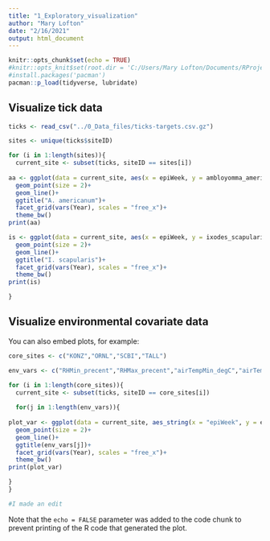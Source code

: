 ```yaml
---
title: "1_Exploratory_visualization"
author: "Mary Lofton"
date: "2/16/2021"
output: html_document
---
```


```r
knitr::opts_chunk$set(echo = TRUE)
#knitr::opts_knit$set(root.dir = 'C:/Users/Mary Lofton/Documents/RProjects/VTicks') (switching this so it can more easily used on different computers. Not needed)
#install.packages('pacman')
pacman::p_load(tidyverse, lubridate)
```

## Visualize tick data


```r
ticks <- read_csv("../0_Data_files/ticks-targets.csv.gz")

sites <- unique(ticks$siteID)

for (i in 1:length(sites)){
  current_site <- subset(ticks, siteID == sites[i])
  
aa <- ggplot(data = current_site, aes(x = epiWeek, y = ambloyomma_americanum, color = plotID, fill = plotID))+
  geom_point(size = 2)+
  geom_line()+
  ggtitle("A. americanum")+
  facet_grid(vars(Year), scales = "free_x")+
  theme_bw()
print(aa)

is <- ggplot(data = current_site, aes(x = epiWeek, y = ixodes_scapularis, color = plotID, fill = plotID))+
  geom_point(size = 2)+
  geom_line()+
  ggtitle("I. scapularis")+
  facet_grid(vars(Year), scales = "free_x")+
  theme_bw()
print(is)

}
```

## Visualize environmental covariate data

You can also embed plots, for example:

```r
core_sites <- c("KONZ","ORNL","SCBI","TALL")

env_vars <- c("RHMin_precent","RHMax_precent","airTempMin_degC","airTempMax_degC")

for (i in 1:length(core_sites)){
  current_site <- subset(ticks, siteID == core_sites[i])
  
  for(j in 1:length(env_vars)){
  
plot_var <- ggplot(data = current_site, aes_string(x = "epiWeek", y = env_vars[j], color = 'plotID', fill = 'plotID'))+
  geom_point(size = 2)+
  geom_line()+
  ggtitle(env_vars[j])+
  facet_grid(vars(Year), scales = "free_x")+
  theme_bw()
print(plot_var)

}
}

#I made an edit
```

Note that the `echo = FALSE` parameter was added to the code chunk to prevent printing of the R code that generated the plot.

